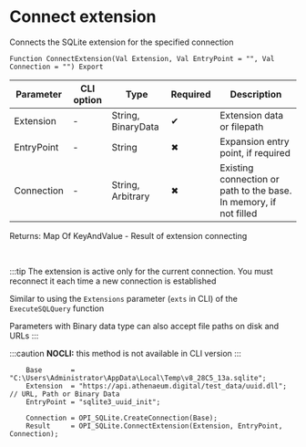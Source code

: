 ﻿---
sidebar_position: 5
---


# Connect extension 
 Connects the SQLite extension for the specified connection



`Function ConnectExtension(Val Extension, Val EntryPoint = "", Val Connection = "") Export`

  | Parameter | CLI option | Type | Required | Description |
  |-|-|-|-|-|
  | Extension | - | String, BinaryData | &#x2714; | Extension data or filepath |
  | EntryPoint | - | String | &#x2716; | Expansion entry point, if required |
  | Connection | - | String, Arbitrary | &#x2716; | Existing connection or path to the base. In memory, if not filled |

  
  Returns:  Map Of KeyAndValue - Result of extension connecting

<br/>

:::tip
The extension is active only for the current connection. You must reconnect it each time a new connection is established

Similar to using the `Extensions` parameter (`exts` in CLI) of the `ExecuteSQLQuery` function

Parameters with Binary data type can also accept file paths on disk and URLs
:::

:::caution
**NOCLI:** this method is not available in CLI version
:::
<br/>



```bsl title="1C:Enterprise/OneScript code example"
    Base       = "C:\Users\Administrator\AppData\Local\Temp\v8_28C5_13a.sqlite";
    Extension  = "https://api.athenaeum.digital/test_data/uuid.dll"; // URL, Path or Binary Data
    EntryPoint = "sqlite3_uuid_init";

    Connection = OPI_SQLite.CreateConnection(Base);
    Result     = OPI_SQLite.ConnectExtension(Extension, EntryPoint, Connection);
```
 




